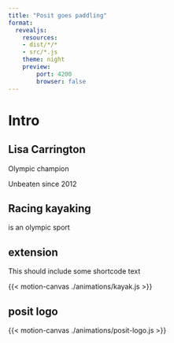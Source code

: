 ```yaml
---
title: "Posit goes paddling"
format: 
  revealjs:
    resources:
    - dist/*/*
    - src/*.js
    theme: night
    preview:
        port: 4200
        browser: false
---
```


# Intro


```{=html}
<script type="module" crossorigin src="/dist/motion-canvas-ts.js"></script>
```

## Lisa Carrington

Olympic champion

<motion-canvas-player src="./animations/project2.js"></motion-canvas-player>

Unbeaten since 2012

## Racing kayaking

is an olympic sport

<motion-canvas-player src="./animations/kayak.js" auto style="width:100vpw"></motion-canvas-player>

## extension

This should include some shortcode text

{{< motion-canvas ./animations/kayak.js >}}

## posit logo

{{< motion-canvas ./animations/posit-logo.js >}}
